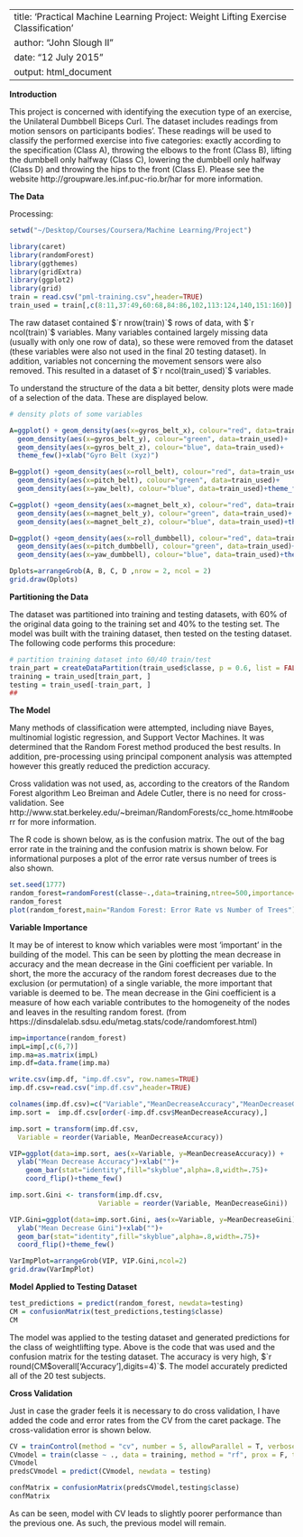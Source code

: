 
---
title: 'Practical Machine Learning Project: Weight Lifting Exercise Classification'
author: "John Slough II"
date: "12 July 2015"
output: html_document
---

**Introduction**

This project is concerned with identifying the execution type of an exercise, the Unilateral Dumbbell Biceps Curl. The dataset includes readings from motion sensors on participants bodies'. These readings will be used to classify the performed exercise into five categories: exactly according to the specification (Class A), throwing the elbows to the front (Class B), lifting the dumbbell only halfway (Class C), lowering the dumbbell only halfway (Class D) and throwing the hips to the front (Class E). Please see the website http://groupware.les.inf.puc-rio.br/har for more information.  

**The Data** 

Processing:
```r

setwd("~/Desktop/Courses/Coursera/Machine Learning/Project")

library(caret)
library(randomForest)
library(ggthemes)
library(gridExtra)
library(ggplot2)
library(grid)
train = read.csv("pml-training.csv",header=TRUE)
train_used = train[,c(8:11,37:49,60:68,84:86,102,113:124,140,151:160)]

```


The raw dataset contained $`r nrow(train)`$ rows of data, with $`r ncol(train)`$ variables. Many variables contained largely missing data (usually with only one row of data), so these were removed from the dataset (these variables were also not used in the final 20 testing dataset).  In addition, variables not concerning the movement sensors were also removed. This resulted in a dataset of $`r ncol(train_used)`$ variables.

To understand the structure of the data a bit better, density plots were made of a selection of the data. These are displayed below.

```r
# density plots of some variables

A=ggplot() + geom_density(aes(x=gyros_belt_x), colour="red", data=train_used) + 
  geom_density(aes(x=gyros_belt_y), colour="green", data=train_used)+
  geom_density(aes(x=gyros_belt_z), colour="blue", data=train_used)+
  theme_few()+xlab("Gyro Belt (xyz)")

B=ggplot() +geom_density(aes(x=roll_belt), colour="red", data=train_used) +
  geom_density(aes(x=pitch_belt), colour="green", data=train_used)+
  geom_density(aes(x=yaw_belt), colour="blue", data=train_used)+theme_few()+xlab("Pitch Belt (xyz)")

C=ggplot() +geom_density(aes(x=magnet_belt_x), colour="red", data=train_used) +
  geom_density(aes(x=magnet_belt_y), colour="green", data=train_used)+
  geom_density(aes(x=magnet_belt_z), colour="blue", data=train_used)+theme_few()+xlab("Magnet Belt (xyz)")

D=ggplot() +geom_density(aes(x=roll_dumbbell), colour="red", data=train_used) +
  geom_density(aes(x=pitch_dumbbell), colour="green", data=train_used)+
  geom_density(aes(x=yaw_dumbbell), colour="blue", data=train_used)+theme_few()+xlab("Dumbell Movement (yaw, pitch, roll)")

Dplots=arrangeGrob(A, B, C, D ,nrow = 2, ncol = 2)
grid.draw(Dplots)

```



**Partitioning the Data**

The dataset was partitioned into training and testing datasets, with 60% of the original data going to the training set and 40% to the testing set. The model was built with the training dataset, then tested on the testing dataset. The following code performs this procedure:

```r
# partition training dataset into 60/40 train/test
train_part = createDataPartition(train_used$classe, p = 0.6, list = FALSE)
training = train_used[train_part, ]
testing = train_used[-train_part, ]
##
```


**The Model**

Many methods of classification were attempted, including niave Bayes, multinomial logistic regression, and Support Vector Machines. It was determined that the Random Forest method produced the best results. In addition, pre-processing using principal component analysis was attempted however this greatly reduced the prediction accuracy. 

Cross validation was not used, as, according to the creators of the Random Forest algorithm Leo Breiman and Adele Cutler, there is no need for cross-validation. See http://www.stat.berkeley.edu/~breiman/RandomForests/cc_home.htm#ooberr for more information. 

The R code is shown below, as is the confusion matrix. The out of the bag error rate in the training and the confusion matrix is shown below. For informational purposes a plot of the error rate versus number of trees is also shown.  

```r
set.seed(1777)
random_forest=randomForest(classe~.,data=training,ntree=500,importance=TRUE)
random_forest
plot(random_forest,main="Random Forest: Error Rate vs Number of Trees")

```


**Variable Importance**

It may be of interest to know which variables were most 'important' in the building of the model. This can be seen by plotting the mean decrease in accuracy and the mean decrease in the Gini coefficient per variable. In short, the more the accuracy of the random forest decreases due to the exclusion (or permutation) of a single variable, the more important that variable is deemed to be. The mean decrease in the Gini coefficient is a measure of how each variable contributes to the homogeneity of the nodes and leaves in the resulting random forest. (from https://dinsdalelab.sdsu.edu/metag.stats/code/randomforest.html)

```r
imp=importance(random_forest)
impL=imp[,c(6,7)]
imp.ma=as.matrix(impL)
imp.df=data.frame(imp.ma)

write.csv(imp.df, "imp.df.csv", row.names=TRUE)
imp.df.csv=read.csv("imp.df.csv",header=TRUE)

colnames(imp.df.csv)=c("Variable","MeanDecreaseAccuracy","MeanDecreaseGini")
imp.sort =  imp.df.csv[order(-imp.df.csv$MeanDecreaseAccuracy),] 

imp.sort = transform(imp.df.csv, 
  Variable = reorder(Variable, MeanDecreaseAccuracy))

VIP=ggplot(data=imp.sort, aes(x=Variable, y=MeanDecreaseAccuracy)) + 
  ylab("Mean Decrease Accuracy")+xlab("")+
    geom_bar(stat="identity",fill="skyblue",alpha=.8,width=.75)+ 
    coord_flip()+theme_few() 

imp.sort.Gini <- transform(imp.df.csv, 
                      Variable = reorder(Variable, MeanDecreaseGini))

VIP.Gini=ggplot(data=imp.sort.Gini, aes(x=Variable, y=MeanDecreaseGini)) + 
  ylab("Mean Decrease Gini")+xlab("")+
  geom_bar(stat="identity",fill="skyblue",alpha=.8,width=.75)+ 
  coord_flip()+theme_few() 

VarImpPlot=arrangeGrob(VIP, VIP.Gini,ncol=2)
grid.draw(VarImpPlot)

```


**Model Applied to Testing Dataset**

```r
test_predictions = predict(random_forest, newdata=testing)
CM = confusionMatrix(test_predictions,testing$classe)
CM
```

The model was applied to the testing dataset and generated predictions for the class of weightlifting type.  Above is the code that was used and the confusion matrix for the testing dataset. The accuracy is very high, $`r round(CM$overall['Accuracy'],digits=4)`$. The model accurately predicted all of the 20 test subjects.

**Cross Validation**


Just in case the grader feels it is necessary to do cross validation, I have added the code and error rates from the CV from the caret package. The cross-validation error is shown below. 

```r
CV = trainControl(method = "cv", number = 5, allowParallel = T, verboseIter = F)
CVmodel = train(classe ~ ., data = training, method = "rf", prox = F, trControl = CV)
CVmodel
predsCVmodel = predict(CVmodel, newdata = testing)

confMatrix = confusionMatrix(predsCVmodel,testing$classe)
confMatrix

```

As can be seen, model with CV leads to slightly poorer performance than the previous one. As such, the previous model will remain. 


